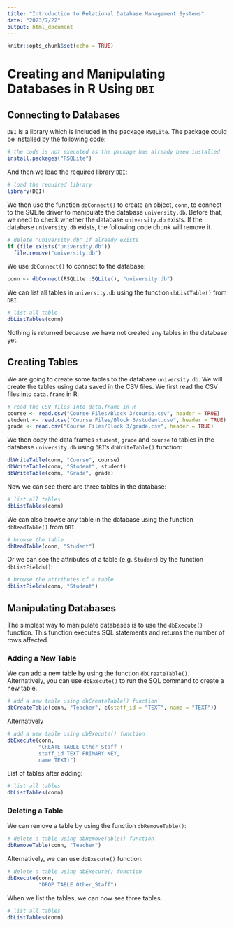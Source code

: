 ```yaml
---
title: "Introduction to Relational Database Management Systems"
date: "2023/7/22"
output: html_document
---
```


```r
knitr::opts_chunk$set(echo = TRUE)
```

# Creating and Manipulating Databases in R Using `DBI`

## Connecting to Databases

`DBI` is a library which is included in the package `RSQLite`. The package could be installed by the following code:

```r
# the code is not executed as the package has already been installed
install.packages("RSQLite")
```

And then we load the required library `DBI`:
```r
# load the required library
library(DBI)
```

We then use the function `dbConnect()` to create an object, `conn`, to connect to the SQLite driver to manipulate the database `university.db`. Before that, we need to check whether the database `university.db` exists. If the database `university.db` exists, the following code chunk will remove it.

```r
# delete "university.db" if already exists
if (file.exists("university.db"))
  file.remove("university.db")
```

We use `dbConnect()` to connect to the database:
```r
conn <- dbConnect(RSQLite::SQLite(), "university.db")
```

We can list all tables in `university.db` using the function `dbListTable()` from `DBI`.

```r
# list all table
dbListTables(conn)
```

Nothing is returned because we have not created any tables in the database yet.

## Creating Tables

We are going to create some tables to the database `university.db`. We will create the tables using data saved in the CSV files. We first read the CSV files into `data.frame` in R:

```r
# read the CSV files into data.frame in R
course <- read.csv("Course Files/Block 3/course.csv", header = TRUE)
student <- read.csv("Course Files/Block 3/student.csv", header = TRUE)
grade <- read.csv("Course Files/Block 3/grade.csv", header = TRUE)
```

We then copy the data frames `student`, `grade` and `course` to tables in the database `university.db` using `DBI`’s `dbWriteTable()` function:

```r
dbWriteTable(conn, "Course", course)
dbWriteTable(conn, "Student", student)
dbWriteTable(conn, "Grade", grade)
```

Now we can see there are three tables in the database:

```r
# list all tables
dbListTables(conn)
```

We can also browse any table in the database using the function `dbReadTable()` from `DBI`.

```r
# browse the table
dbReadTable(conn, "Student")
```

Or we can see the attributes of a table (e.g. `Student`) by the function `dbListFields()`:

```r
# browse the attributes of a table
dbListFields(conn, "Student")
```

## Manipulating Databases

The simplest way to manipulate databases is to use the `dbExecute()` function. This function executes SQL statements and returns the number of rows affected.

### Adding a New Table

We can add a new table by using the function `dbCreateTable()`. Alternatively, you can use `dbExecute()` to run the SQL command to create a new table.

```r
# add a new table using dbCreateTable() function
dbCreateTable(conn, "Teacher", c(staff_id = "TEXT", name = "TEXT"))
```

Alternatively

```r
# add a new table using dbExecute() function
dbExecute(conn,
          "CREATE TABLE Other_Staff (
          staff_id TEXT PRIMARY KEY,
          name TEXT)")
```

List of tables after adding:

```r
# list all tables
dbListTables(conn)
```

### Deleting a Table

We can remove a table by using the function `dbRemoveTable()`:

```r
# delete a table using dbRemoveTable() function
dbRemoveTable(conn, "Teacher")
```

Alternatively, we can use `dbExecute()` function:

```r
# delete a table using dbExecute() function
dbExecute(conn,
          "DROP TABLE Other_Staff")
```

When we list the tables, we can now see three tables.

```r
# list all tables
dbListTables(conn)
```






